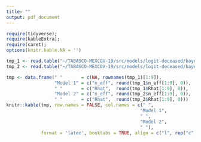 ```yaml
---
title: ""
output: pdf_document
---
```


```r
require(tidyverse);
require(kableExtra);
require(caret);
options(knitr.kable.NA = '')

tmp_1 <- read.table("~/TABASCO-MEXCOV-19/src/models/logit-deceased/bayes/Prior-Models/Model_1/coef_summary.txt");
tmp_2 <- read.table("~/TABASCO-MEXCOV-19/src/models/logit-deceased/bayes/Prior-Models/Model_2/coef_summary.txt");

tmp <- data.frame(" "       = c(NA, rownames(tmp_1)[1:9]),
                  "Model 1" = c("n_eff", round(tmp_1$n_eff[1:9], 0)),
                  " "       = c("Rhat",  round(tmp_1$Rhat[1:9], 0)),
                  "Model 2" = c("n_eff", round(tmp_2$n_eff[1:9], 0)),
                  " "       = c("Rhat",  round(tmp_2$Rhat[1:9], 0)))
knitr::kable(tmp, row.names = FALSE, col.names = c(" ",
                                                  "Model 1",
                                                  " ",
                                                  "Model 2",
                                                  " "),
             format = 'latex', booktabs = TRUE, align = c("l", rep("c", 4))) %>% kable_styling(position = "center", font_size = 8.5)
```